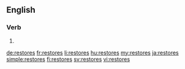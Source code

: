 ==English==

===Verb===
{{head|en|verb form}}

# {{en-third-person singular of|restore}}

[[de:restores]]
[[fr:restores]]
[[li:restores]]
[[hu:restores]]
[[my:restores]]
[[ja:restores]]
[[simple:restores]]
[[fi:restores]]
[[sv:restores]]
[[vi:restores]]